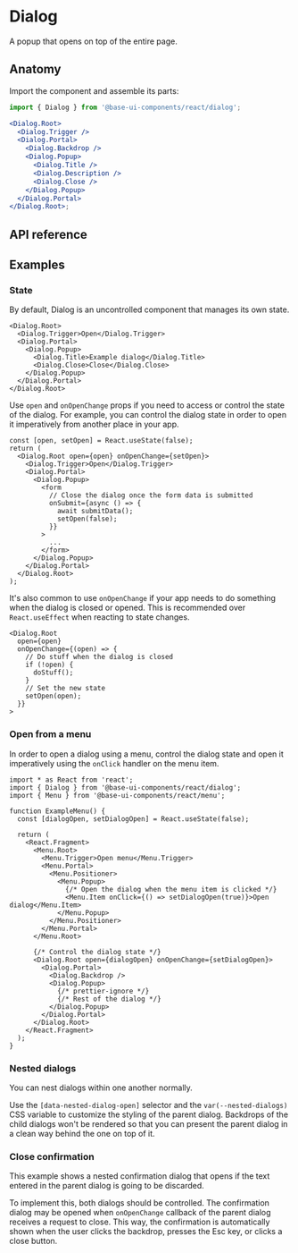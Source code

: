 # Dialog

<Subtitle>A popup that opens on top of the entire page.</Subtitle>
<Meta
  name="description"
  content="A high-quality, unstyled React dialog component that opens on top of the entire page."
/>


<DemoDialogHero />

## Anatomy

Import the component and assemble its parts:

```jsx title="Anatomy"
import { Dialog } from '@base-ui-components/react/dialog';

<Dialog.Root>
  <Dialog.Trigger />
  <Dialog.Portal>
    <Dialog.Backdrop />
    <Dialog.Popup>
      <Dialog.Title />
      <Dialog.Description />
      <Dialog.Close />
    </Dialog.Popup>
  </Dialog.Portal>
</Dialog.Root>;
```

## API reference

<Reference
  component="Dialog"
  parts="Root, Trigger, Portal, Backdrop, Popup, Title, Description, Close"
/>

## Examples

### State

By default, Dialog is an uncontrolled component that manages its own state.

```tsx title="Uncontrolled dialog"
<Dialog.Root>
  <Dialog.Trigger>Open</Dialog.Trigger>
  <Dialog.Portal>
    <Dialog.Popup>
      <Dialog.Title>Example dialog</Dialog.Title>
      <Dialog.Close>Close</Dialog.Close>
    </Dialog.Popup>
  </Dialog.Portal>
</Dialog.Root>
```

Use `open` and `onOpenChange` props if you need to access or control the state of the dialog.
For example, you can control the dialog state in order to open it imperatively from another place in your app.

```tsx title="Controlled dialog"
const [open, setOpen] = React.useState(false);
return (
  <Dialog.Root open={open} onOpenChange={setOpen}>
    <Dialog.Trigger>Open</Dialog.Trigger>
    <Dialog.Portal>
      <Dialog.Popup>
        <form
          // Close the dialog once the form data is submitted
          onSubmit={async () => {
            await submitData();
            setOpen(false);
          }}
        >
          ...
        </form>
      </Dialog.Popup>
    </Dialog.Portal>
  </Dialog.Root>
);
```

It's also common to use `onOpenChange` if your app needs to do something when the dialog is closed or opened. This is recommended over `React.useEffect` when reacting to state changes.

```tsx title="Running code when dialog state changes"
<Dialog.Root
  open={open}
  onOpenChange={(open) => {
    // Do stuff when the dialog is closed
    if (!open) {
      doStuff();
    }
    // Set the new state
    setOpen(open);
  }}
>
```

### Open from a menu

In order to open a dialog using a menu, control the dialog state and open it imperatively using the `onClick` handler on the menu item.

```tsx {12-13,17-18,24-25,28-29} title="Connecting a dialog to a menu"
import * as React from 'react';
import { Dialog } from '@base-ui-components/react/dialog';
import { Menu } from '@base-ui-components/react/menu';

function ExampleMenu() {
  const [dialogOpen, setDialogOpen] = React.useState(false);

  return (
    <React.Fragment>
      <Menu.Root>
        <Menu.Trigger>Open menu</Menu.Trigger>
        <Menu.Portal>
          <Menu.Positioner>
            <Menu.Popup>
              {/* Open the dialog when the menu item is clicked */}
              <Menu.Item onClick={() => setDialogOpen(true)}>Open dialog</Menu.Item>
            </Menu.Popup>
          </Menu.Positioner>
        </Menu.Portal>
      </Menu.Root>

      {/* Control the dialog state */}
      <Dialog.Root open={dialogOpen} onOpenChange={setDialogOpen}>
        <Dialog.Portal>
          <Dialog.Backdrop />
          <Dialog.Popup>
            {/* prettier-ignore */}
            {/* Rest of the dialog */}
          </Dialog.Popup>
        </Dialog.Portal>
      </Dialog.Root>
    </React.Fragment>
  );
}
```

### Nested dialogs

You can nest dialogs within one another normally.

Use the `[data-nested-dialog-open]` selector and the `var(--nested-dialogs)` CSS variable to customize the styling of the parent dialog. Backdrops of the child dialogs won't be rendered so that you can present the parent dialog in a clean way behind the one on top of it.


<DemoDialogNested compact />

### Close confirmation

This example shows a nested confirmation dialog that opens if the text entered in the parent dialog is going to be discarded.

To implement this, both dialogs should be controlled. The confirmation dialog may be opened when `onOpenChange` callback of the parent dialog receives a request to close. This way, the confirmation is automatically shown when the user clicks the backdrop, presses the Esc key, or clicks a close button.


<DemoDialogCloseConfirmation compact />

